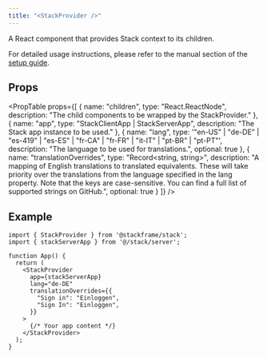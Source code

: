 ```yaml
---
title: "<StackProvider />"
---
```


A React component that provides Stack context to its children.

For detailed usage instructions, please refer to the manual section of the [setup guide](../getting-started/setup).

## Props

<PropTable
  props={[
    {
      name: "children",
      type: "React.ReactNode",
      description: "The child components to be wrapped by the StackProvider."
    },
    {
      name: "app",
      type: "StackClientApp | StackServerApp",
      description: "The Stack app instance to be used."
    },
    {
      name: "lang",
      type: '"en-US" | "de-DE" | "es-419" | "es-ES" | "fr-CA" | "fr-FR" | "it-IT" | "pt-BR" | "pt-PT"',
      description: "The language to be used for translations.",
      optional: true
    },
    {
      name: "translationOverrides",
      type: "Record<string, string>",
      description: "A mapping of English translations to translated equivalents. These will take priority over the translations from the language specified in the lang property. Note that the keys are case-sensitive. You can find a full list of supported strings on GitHub.",
      optional: true
    }
  ]}
/>

## Example

```tsx title="layout.tsx"
import { StackProvider } from '@stackframe/stack';
import { stackServerApp } from '@/stack/server';

function App() {
  return (
    <StackProvider
      app={stackServerApp}
      lang="de-DE"
      translationOverrides={{
        "Sign in": "Einloggen",
        "Sign In": "Einloggen",
      }}
    >
      {/* Your app content */}
    </StackProvider>
  );
}
```
